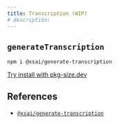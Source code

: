 ```yaml
---
title: Transcription (WIP)
# description: 
---
```


## `generateTranscription`

```package-install
npm i @xsai/generate-transcription
```

[Try install with pkg-size.dev](https://pkg-size.dev/@xsai/generate-transcription)

## References

- [`@xsai/generate-transcription`](https://tsdocs.dev/search/docs/@xsai/generate-transcription)
